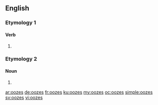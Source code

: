 ==English==

===Etymology 1===

====Verb====
{{head|en|verb form}}

# {{en-third-person singular of|ooze}}

===Etymology 2===

====Noun====
{{head|en|plural}}

# {{plural of|ooze|lang=en}}

[[ar:oozes]]
[[de:oozes]]
[[fr:oozes]]
[[ku:oozes]]
[[my:oozes]]
[[oc:oozes]]
[[simple:oozes]]
[[sv:oozes]]
[[vi:oozes]]